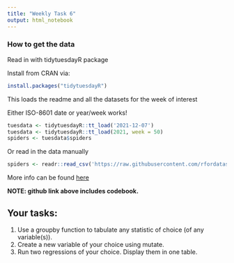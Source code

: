 ```yaml
---
title: "Weekly Task 6"
output: html_notebook
---
```


### How to get the data

Read in with tidytuesdayR package 

Install from CRAN via: 
```r
install.packages("tidytuesdayR")
```

This loads the readme and all the datasets for the week of interest

Either ISO-8601 date or year/week works!

```r
tuesdata <- tidytuesdayR::tt_load('2021-12-07') 
tuesdata <- tidytuesdayR::tt_load(2021, week = 50)
spiders <- tuesdata$spiders
```

Or read in the data manually

```r
spiders <- readr::read_csv('https://raw.githubusercontent.com/rfordatascience/tidytuesday/master/data/2021/2021-12-07/spiders.csv')

```

More info can be found [here](https://github.com/rfordatascience/tidytuesday/tree/master/data/2021/2021-12-07)

**NOTE: github link above includes codebook.**

## Your tasks:
1. Use a groupby function to tabulate any statistic of choice (of any variable(s)).
2. Create a new variable of your choice using mutate.
3. Run two regressions of your choice. Display them in one table.



